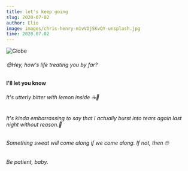 ```yaml
---
title: let's keep going
slug: 2020-07-02
author: Elio
image: images/chris-henry-m1vVDjSKvQY-unsplash.jpg
time: 2020.07.02
---
```


![Globe](images/chris-henry-m1vVDjSKvQY-unsplash.jpg)

###### 😍Hey, how's life treating you by far?

#### I'll let you know

###### It's utterly bitter with lemon inside ☕️🍋

###### It's kinda embarrassing to say that I actually burst into tears again last night without reason.🧅

###### Something sweat will come along if we come along. If not, then 🙄

###### Be patient, baby.